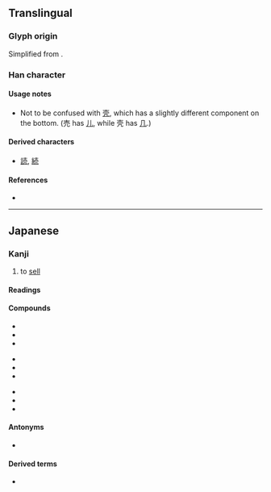 {{also|壳|賣|卖}}
{{character info/new}}
==Translingual==
{{Han simplified forms|賣|売|卖}}

===Glyph origin===
Simplified from {{l|ja|賣}}.

===Han character===
{{Han char|rn=33|rad=士|as=04|sn=7|four=|canj=GBHU,XGBHU|ids=⿳士冖儿}}

====Usage notes====
* Not to be confused with [[壳]], which has a slightly different component on the bottom. (売 has [[儿]], while 壳 has [[几]].)

====Derived characters====
* [[読]], [[続]]

====References====
* {{Han ref|kx=0243.041|dkj=05647|dj=0483.090|hdz=10428.021|uh=58F2|ud=22770}}

----

==Japanese==
{{ja-kanji forms|売|賣}}

===Kanji===
{{ja-kanji|grade=2|rs=士04|kyu=賣}}

# to [[sell]]

====Readings====
{{ja-readings
|goon=め
|kanon=ばい
|toon=まい
|kun=う-れる, う-る
}}

====Compounds====
{{top3}}
* {{ja-r|売%却|ばい%きゃく}}
* {{ja-r|売%国|ばい%こく}}
* {{ja-r|売%春|ばい%しゅん}}
{{mid3}}
* {{ja-r|売%女|ばい%た}}
* {{ja-r|売%買|ばい%ばい}}
* {{ja-r|売%名|ばい%めい}}
{{mid3}}
* {{ja-r|売%僧|まい%す}}
* {{ja-r|商%売|しょう%ばい}}
* {{ja-r|転%売|てん%ばい}}
{{bottom}}

====Antonyms====
* {{l|ja|買}}

====Derived terms====
* {{ja-r|売る|うる}}